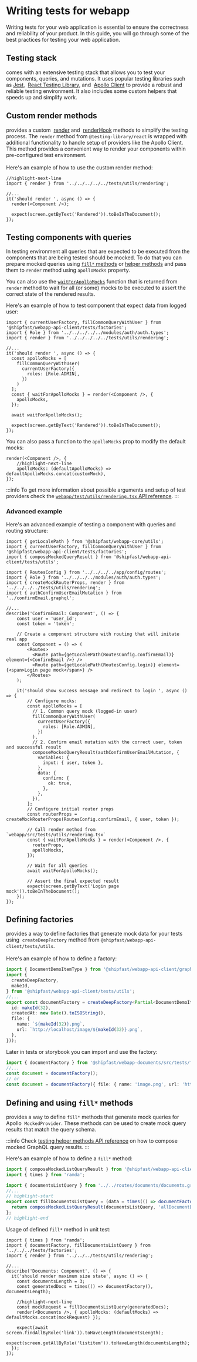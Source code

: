 
# Writing tests for webapp

Writing tests for your web application is essential to ensure the correctness and reliability of your product. In this
guide, you will go through some of the best practices for testing your web application.

## Testing stack

<ProjectName /> comes with an extensive testing stack that allows you to test your components, queries, and mutations.
It uses popular testing libraries such as <a href="https://jestjs.io/">Jest</a>,&nbsp;
<a href="https://testing-library.com/">React Testing Library</a>, and&nbsp;
<a href="https://www.apollographql.com/docs/react/development-testing/testing">Apollo Client</a> to provide a robust
and reliable testing environment. It also includes some custom helpers that speeds up and simplify work.


## Custom render methods

<ProjectName /> provides a custom&nbsp;
<a href="../../api-reference/webapp/generated/modules/tests_utils_rendering#render">render</a> and&nbsp;
<a href="../../api-reference/webapp/generated/modules/tests_utils_rendering#renderhook">renderHook</a> methods to
simplify the testing process. The <code>render</code> method from <code>@testing-library/react</code> is wrapped with
additional functionality to handle setup of providers like the Apollo Client. This method provides a convenient way to
render your components within pre-configured test environment.
<br />
<br />
Here's an example of how to use the custom render method:

```tsx showLineNumbers
//highlight-next-line
import { render } from '../../../../../tests/utils/rendering';

//...
it('should render ', async () => {
  render(<Component />);

  expect(screen.getByText('Rendered')).toBeInTheDocument();
});
```

## Testing components with queries

In testing environment all queries that are expected to be executed from the components that are being tested should be
mocked. To do that you can prepare mocked queries using [`fill*` methods](#defining-and-using-fill-methods) or
[helper methods](../../api-reference/webapp-api-client/generated/modules/tests_utils_fixtures) and pass them to `render`
method using `apolloMocks` property.

You can also use the
[`waitForApolloMocks`](../../api-reference/webapp-api-client/generated/modules/tests_utils_rendering#waitforapollomocks)
function that is returned from `render` method to wait for all (or some) mocks to be executed to assert the correct
state of the rendered results.

Here's an example of how to test component that expect data from logged user:

```tsx showLineNumbers
import { currentUserFactory, fillCommonQueryWithUser } from '@shipfast/webapp-api-client/tests/factories';
import { Role } from '../../../../../modules/auth/auth.types';
import { render } from '../../../../../tests/utils/rendering';

//...
it('should render ', async () => {
  const apolloMocks = [
    fillCommonQueryWithUser(
      currentUserFactory({
        roles: [Role.ADMIN],
      })
    )
  ];
  const { waitForApolloMocks } = render(<Component />, {
    apolloMocks,
  });

  await waitForApolloMocks();

  expect(screen.getByText('Rendered')).toBeInTheDocument();
});
```

You can also pass a function to the `apolloMocks` prop to modify the default mocks:

```tsx showLineNumbers
render(<Component />, {
    //highlight-next-line
    apolloMocks: (defaultApolloMocks) => defaultApolloMocks.concat(customMock),
});
```

:::info
To get more information about possible arguments and setup of test providers check the
[`webapp/test/utils/rendering.tsx` API reference](../../api-reference/webapp/generated/modules/tests_utils_rendering#render).
:::

### Advanced example

Here's an advanced example of testing a component with queries and routing structure:

```tsx showLineNumbers
import { getLocalePath } from '@shipfast/webapp-core/utils';
import { currentUserFactory, fillCommonQueryWithUser } from '@shipfast/webapp-api-client/tests/factories';
import { composeMockedQueryResult } from '@shipfast/webapp-api-client/tests/utils';

import { RoutesConfig } from '../../../../app/config/routes';
import { Role } from '../../../../modules/auth/auth.types';
import { createMockRouterProps, render } from '../../../../tests/utils/rendering';
import { authConfirmUserEmailMutation } from '../confirmEmail.graphql';

//...
describe('ConfirmEmail: Component', () => {
    const user = 'user_id';
    const token = 'token';

    // Create a component structure with routing that will imitate real app
    const Component = () => (
        <Routes>
          <Route path={getLocalePath(RoutesConfig.confirmEmail)} element={<ConfirmEmail />} />
          <Route path={getLocalePath(RoutesConfig.login)} element={<span>Login page mock</span>} />
        </Routes>
    );

    it('should show success message and redirect to login ', async () => {
        // Configure mocks:
        const apolloMocks = [
          // 1. Common query mock (logged-in user)
          fillCommonQueryWithUser(
            currentUserFactory({
              roles: [Role.ADMIN],
            })
          ),
          // 2. Confirm email mutation with the correct user, token and successful result
          composeMockedQueryResult(authConfirmUserEmailMutation, {
            variables: {
              input: { user, token },
            },
            data: {
              confirm: {
                ok: true,
              },
            },
          }),
        ];
        // Configure initial router props
        const routerProps = createMockRouterProps(RoutesConfig.confirmEmail, { user, token });

        // Call render method from `webapp/src/tests/utils/rendering.tsx`
        const { waitForApolloMocks } = render(<Component />, {
          routerProps,
          apolloMocks,
        });

        // Wait for all queries
        await waitForApolloMocks();

        // Assert the final expected result
        expect(screen.getByText('Login page mock')).toBeInTheDocument();
    });
});
```

## Defining factories

<ProjectName /> provides a way to define factories that generate mock data for your tests using&nbsp;
<code>createDeepFactory</code> method from <code>@shipfast/webapp-api-client/tests/utils</code>.
<br/>
<br/>
Here's an example of how to define a factory:

```ts showLineNumbers title="packages/webapp-libs/webapp-documents/src/tests/factories/document.ts"
import { DocumentDemoItemType } from '@shipfast/webapp-api-client/graphql';
import {
  createDeepFactory,
  makeId,
} from '@shipfast/webapp-api-client/tests/utils';
//...
export const documentFactory = createDeepFactory<Partial<DocumentDemoItemType>>(() => ({
  id: makeId(32),
  createdAt: new Date().toISOString(),
  file: {
    name: `${makeId(32)}.png`,
    url: `http://localhost/image/${makeId(32)}.png`,
  },
}));
```

Later in tests or storybook you can import and use the factory:
```ts
import { documentFactory } from '@shipfast/webapp-documents/src/tests/factories/document'
//...
const document = documentFactory();
// or
const document = documentFactory({ file: { name: 'image.png', url: 'http://example/image.png' } })
```

## Defining and using `fill*` methods

<ProjectName /> provides a way to define <code>fill*</code> methods that generate mock queries for Apollo&nbsp;
<code>MockedProvider</code>. These methods can be used to create mock query results that match the query schema.

:::info
Check
[testing helper methods API reference](../../api-reference/webapp-api-client/generated/modules/tests_utils_fixtures)
on how to compose mocked GraphQL query results.
:::

Here's an example of how to define a <code>fill*</code> method:

```ts showLineNumbers title="packages/webapp-libs/webapp-documents/src/tests/factories/document.ts"
import { composeMockedListQueryResult } from '@shipfast/webapp-api-client/tests/utils';
import { times } from 'ramda';

import { documentsListQuery } from '../../routes/documents/documents.graphql';
//...
// highlight-start
export const fillDocumentsListQuery = (data = times(() => documentFactory(), 3)) => {
  return composeMockedListQueryResult(documentsListQuery, 'allDocumentDemoItems', 'DocumentDemoItemType', { data });
};
// highlight-end
```

Usage of defined `fill*` method in unit test:

```tsx showLineNumbers
import { times } from 'ramda';
import { documentFactory, fillDocumentsListQuery } from '../../../tests/factories';
import { render } from '../../../tests/utils/rendering';

//...
describe('Documents: Component', () => {
  it('should render maximum size state', async () => {
    const documentsLength = 3;
    const generatedDocs = times(() => documentFactory(), documentsLength);

    //highlight-next-line
    const mockRequest = fillDocumentsListQuery(generatedDocs);
    render(<Documents />, { apolloMocks: (defaultMocks) => defaultMocks.concat(mockRequest) });

    expect(await screen.findAllByRole('link')).toHaveLength(documentsLength);
    expect(screen.getAllByRole('listitem')).toHaveLength(documentsLength);
  });
});
```